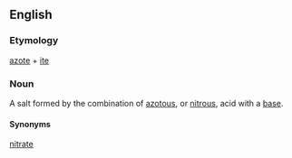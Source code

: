 ==English==
===Etymology===
[[azote]] + [[ite]]

===Noun===
A salt formed by the combination of [[azotous]], or [[nitrous]], acid with a [[base]].

====Synonyms====
[[nitrate]]